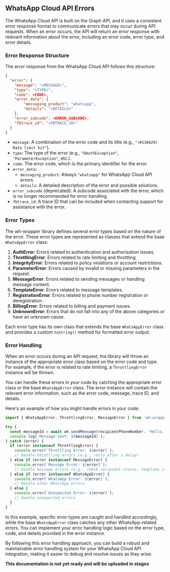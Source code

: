 ## WhatsApp Cloud API Errors

The WhatsApp Cloud API is built on the Graph API, and it uses a consistent error response format to communicate errors that may occur during API requests. When an error occurs, the API will return an error response with relevant information about the error, including an error code, error type, and error details.

### Error Response Structure

The error response from the WhatsApp Cloud API follows this structure:

```json
{
  "error": {
    "message": "<MESSAGE>",
    "type": "<TYPE>",
    "code": <CODE>,
    "error_data": {
        "messaging_product": "whatsapp",
        "details": "<DETAILS>"
    },
    "error_subcode": <ERROR_SUBCODE>,
    "fbtrace_id": "<FBTRACE_ID>"
  }
}
```

- `message`: A combination of the error code and its title (e.g., `"(#130429) Rate limit hit"`).
- `type`: The type of the error (e.g., `"OAuthException"`, `"ParameterException"`, etc.).
- `code`: The error code, which is the primary identifier for the error.
- `error_data`:
  - `messaging_product`: Always `"whatsapp"` for WhatsApp Cloud API errors.
  - `details`: A detailed description of the error and possible solutions.
- `error_subcode` (deprecated): A subcode associated with the error, which is no longer recommended for error handling.
- `fbtrace_id`: A trace ID that can be included when contacting support for assistance with the error.

### Error Types

The wh-wrapper library defines several error types based on the nature of the error. These error types are represented as classes that extend the base `WhatsAppError` class:

1. **AuthError**: Errors related to authentication and authorization issues.
2. **ThrottlingError**: Errors related to rate limiting and throttling.
3. **IntegrityError**: Errors related to policy violations or account restrictions.
4. **ParameterError**: Errors caused by invalid or missing parameters in the request.
5. **MessageError**: Errors related to sending messages or handling message content.
6. **TemplateError**: Errors related to message templates.
7. **RegistrationError**: Errors related to phone number registration or deregistration.
8. **BillingError**: Errors related to billing and payment issues.
9. **UnknownError**: Errors that do not fall into any of the above categories or have an unknown cause.

Each error type has its own class that extends the base `WhatsAppError` class and provides a custom `toString()` method for formatted error output.

### Error Handling

When an error occurs during an API request, the library will throw an instance of the appropriate error class based on the error code and type. For example, if the error is related to rate limiting, a `ThrottlingError` instance will be thrown.

You can handle these errors in your code by catching the appropriate error class or the base `WhatsAppError` class. The error instance will contain the relevant error information, such as the error code, message, trace ID, and details.

Here's an example of how you might handle errors in your code:

```javascript
import { WhatsAppError, ThrottlingError, MessageError } from 'wh-wrapper';

try {
  const messageId = await wh.sendMessage(recipientPhoneNumber, 'Hello, World!');
  console.log(`Message sent: ${messageId}`);
} catch (error) {
  if (error instanceof ThrottlingError) {
    console.error(`Throttling Error: ${error}`);
    // Handle throttling errors (e.g., retry after a delay)
  } else if (error instanceof MessageError) {
    console.error(`Message Error: ${error}`);
    // Handle message errors (e.g., check recipient status, template issues)
  } else if (error instanceof WhatsAppError) {
    console.error(`WhatsApp Error: ${error}`);
    // Handle other WhatsApp errors
  } else {
    console.error(`Unexpected Error: ${error}`);
    // Handle unexpected errors
  }
}
```

In this example, specific error types are caught and handled accordingly, while the base `WhatsAppError` class catches any other WhatsApp-related errors. You can implement your error handling logic based on the error type, code, and details provided in the error instance.

By following this error handling approach, you can build a robust and maintainable error handling system for your WhatsApp Cloud API integration, making it easier to debug and resolve issues as they arise.

**This documentation is not yet ready and will be uploaded in stages**